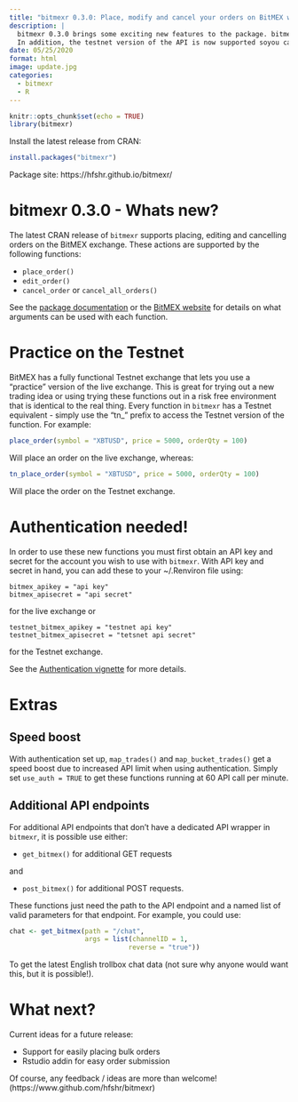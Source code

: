 ```yaml
---
title: "bitmexr 0.3.0: Place, modify and cancel your orders on BitMEX without leaving R! "
description: |
  bitmexr 0.3.0 brings some exciting new features to the package. bitmexr now            supports placing, editing and cancelling orders through BitMEX's API.
  In addition, the testnet version of the API is now supported soyou can try out         managing orders using the package in a risk free environment!
date: 05/25/2020
format: html
image: update.jpg
categories: 
  - bitmexr
  - R
---
```


```r
knitr::opts_chunk$set(echo = TRUE)
library(bitmexr)
```

Install the latest release from CRAN:

```r
install.packages("bitmexr")
```

Package site: https://hfshr.github.io/bitmexr/

# bitmexr 0.3.0 - Whats new?

The latest CRAN release of `bitmexr` supports placing, editing and cancelling orders on the BitMEX exchange. These actions are supported by the following functions:

- `place_order()`
- `edit_order()`
- `cancel_order` or  `cancel_all_orders()`

See the [package documentation](https://hfshr.github.io/bitmexr/reference/index.html) or the [BitMEX website](https://www.bitmex.com/api/explorer/) for details on what arguments can be used with each function.

# Practice on the Testnet

BitMEX has a fully functional Testnet exchange that lets you use a "practice" version of the live exchange. This is great for trying out a new trading idea or using trying these functions out in a risk free environment that is identical to the real thing.  Every function in `bitmexr` has a Testnet equivalent - simply use the "tn_" prefix to access the Testnet version of the function. For example:

```r
place_order(symbol = "XBTUSD", price = 5000, orderQty = 100)
```

Will place an order on the live exchange, whereas:

```r
tn_place_order(symbol = "XBTUSD", price = 5000, orderQty = 100)
```

Will place the order on the Testnet exchange.

# Authentication needed!

In order to use these new functions you must first obtain an API key and secret for the account you wish to use with `bitmexr`. With API key and secret in hand, you can add these to your ~/.Renviron file using:
```
bitmex_apikey = "api key"
bitmex_apisecret = "api secret"
```
for the live exchange or
```
testnet_bitmex_apikey = "testnet api key"
testnet_bitmex_apisecret = "tetsnet api secret"
```
for the Testnet exchange. 

See the [Authentication vignette](https://hfshr.github.io/bitmexr/articles/authentication.html) for more details.

# Extras

## Speed boost 

With authentication set up, `map_trades()` and `map_bucket_trades()` get a speed boost due to increased API limit when using authentication. Simply set `use_auth = TRUE` to get these functions running at 60 API call per minute.

## Additional API endpoints

For additional API endpoints that don't have a dedicated API wrapper in `bitmexr`, it is possible use either:

- `get_bitmex()` for additional GET requests

and

- `post_bitmex()` for additional POST requests.

These functions just need the path to the API endpoint and a named list of valid parameters for that endpoint. For example, you could use:

```r
chat <- get_bitmex(path = "/chat", 
                   args = list(channelID = 1, 
                              reverse = "true"))
```

To get the latest English trollbox chat data (not sure why anyone would want this, but it is possible!).

# What next?

Current ideas for a future release:

- Support for easily placing bulk orders 
- Rstudio addin for easy order submission

Of course, any feedback / ideas are more than welcome! (https://www.github.com/hfshr/bitmexr)